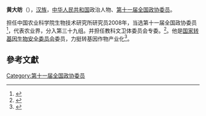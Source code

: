 '''黄大昉'''（{{bd|1942年|8月|}}），[[汉族|汉族]]，[[中华人民共和国|中华人民共和国]]政治人物、[[第十一届全国政协委员|第十一届全国政协委员]]。

担任中国农业科学院生物技术研究所研究员2008年，当选第十一届全国政协委员<ref>{{cite news|title=第十一届全国政协委员名单|url=http://www.indaa.com.cn/zt/2009qglh/zxzs/200903/t20090303_127573.html|accessdate=2013-04-09|newspaper=新华社北京1月25日电 中国人民政治协商会议第十一届全国委员会委员名单(共2237人，2008年1月25日政协第十届全国委员会常务委员会第二十次会议通过)|date=2008年1月25日|deadurl=yes|archiveurl=https://web.archive.org/web/20130928014403/http://www.indaa.com.cn/zt/2009qglh/zxzs/200903/t20090303_127573.html|archivedate=2013年9月28日}}</ref>，代表农业界，分入第三十九组。并担任教科文卫体委员会专委。<ref>{{cite news|title=全国政协信息-黄大昉|url=http://www.cppcc.gov.cn/CMS/wylibary/showJcwyxtInfoWylibary.action?tabJcwyxt.guid=11W0013530&wytype=wjwy|accessdate=2013-04-11|newspaper=全国政协委员会}}</ref>。他是[[国家转基因生物安全委员会|国家转基因生物安全委员会]]委员，力挺转基因作物产业化<ref>{{cite news|title=黄大昉：我为什么支持转基因|url=http://www.bioon.com/master/talent/574073.shtml|accessdate=2013-10-30|newspaper=中国科学报|archive-url=https://web.archive.org/web/20131031234306/http://www.bioon.com/master/talent/574073.shtml#|archive-date=2013-10-31|dead-url=yes}}</ref>。

==參考文獻==
{{reflist}}
{{中国政治人物小作品}}

[[Category:第十一届全国政协委员|Category:第十一届全国政协委员]]